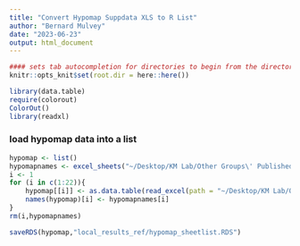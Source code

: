 ```yaml
---
title: "Convert Hypomap Suppdata XLS to R List"
author: "Bernard Mulvey"
date: "2023-06-23"
output: html_document
---
```



```r
#### sets tab autocompletion for directories to begin from the directory containing the .Rproj session, instead of the script's directory if different
knitr::opts_knit$set(root.dir = here::here())

library(data.table)
require(colorout)
ColorOut()
library(readxl)

```

### load hypomap data into a list
```r
hypomap <- list()
hypomapnames <- excel_sheets("~/Desktop/KM Lab/Other Groups\' Published Data/Hypomap cell type hierarchy, markers and DEGs Steuernagel 22 Nat Metab.xlsx")
i <- 1
for (i in c(1:22)){
    hypomap[[i]] <- as.data.table(read_excel(path = "~/Desktop/KM Lab/Other Groups\' Published Data/Hypomap cell type hierarchy, markers and DEGs Steuernagel 22 Nat Metab.xlsx",sheet=i))
    names(hypomap)[i] <- hypomapnames[i]
}
rm(i,hypomapnames)

saveRDS(hypomap,"local_results_ref/hypomap_sheetlist.RDS")
```
